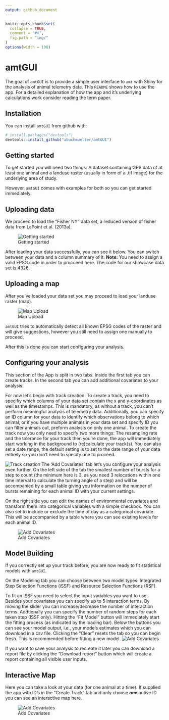 ```yaml
---
output: github_document
---
```


<!-- README.md is generated from README.Rmd. Please edit that file -->

```r
knitr::opts_chunk$set(
  collapse = TRUE,
  comment = "#>",
  fig.path = "img/"
)
options(width = 100)
```

# amtGUI

The goal of `amtGUI` is to provide a simple user interface to `amt` with Shiny for the analysis of animal telemetry data. This `README` shows how to use the app. For a detailed explanation of how the app and it's underlying calculations work consider reading the term paper.

## Installation

You can install `amtGUI` from github with:

```r
# install.packages("devtools")
devtools::install_github("abuchmueller/amtGUI")
```

## Getting started

To get started you will need two things: A dataset containing GPS data of at least one animal and a landuse raster (usually in form of a .tif image) for the underlying area of study.

However, `amtGUI` comes with examples for both so you can get started immediately.

## Uploading data

We proceed to load the "Fisher NY" data set, a reduced version of fisher data from LaPoint et al. (2013a).

![Getting started](img/dataup-small.png)

After loading your data successfully, you can see it below. You can switch between your data and a column summary of it. 
**Note:** You need to assign a valid EPSG code in order to procceed here. The code for our showcase data set is 4326.


## Uploading a map 

After you've loaded your data set you may proceed to load your landuse raster (map).

![Map Upload](img/mapup-small.png)

`amtGUI` tries to automatically detect all known EPSG codes of the raster and will give suggestions, however you still need to assign one manually to proceed.

After this is done you can start configuring your analysis.

## Configuring your analysis

This section of the App is split in two tabs. Inside the first tab you can create tracks. In the second tab you can add additional covariates to your analysis.

For now let's begin with track creation. To create a track, you need to specifiy which columns of your data set contain the x and y-coordinates as well as the timestamps. This is mandatory, as without a track, you can't perform meaningful analysis of telemetry data.
Additionally, you can specify an ID column for your data to identify which observations belong to which animal, or if you have multiple animals in your data set and specify ID you can filter animals out, preform analysis on only one animal.
To create the track now you only need to specify two more things: The resampling rate and the tolerance for your track then you're done, the app will immediately start working in the background to (re)calculate your track(s).
You can also set a date range, the default setting is to set to the date range of your data entirely so you don't need to specify one to proceed.

![Track creation](img/track-small.png)
The 'Add Covariates' tab let's you configure your analysis even further. On the left side of the tab the smallest number of bursts for a step to count (the minimum here is 3, as you need 3 relocations within one time interval to calculate the turning angle of a step) and will be accompanied by a small table giving you information on the number of bursts remaining for each animal ID with your current settings.

On the right side you can edit the names of environmental covariates and transform them into categorical variables with a simple checkbox. You can also set to include or exclude the time of day as a categorical covariate. This will be accompanied by a table where you can see existing levels for each animal ID.

![Add Covariates](img/addc-small.png)

## Model Building

If you correctly set up your track before, you are now ready to fit statistical models with `amtGUI`.

On the Modeling tab you can choose between two model types: Integrated Step Selection Functions (iSSF) and Resource Selection Functions (RSF).  

To fit an ISSF you need to select the input variables you want to use. Besides your covariates you can specify up to 5 interaction terms. By moving the slider you can increase/decrease the number of interaction terms. Addtionally you can specify the number of random steps for each taken step (ISSF only).
Hitting the "Fit Model" button will immediately start the fitting process (as indicated by the loading bar). Below the buttons you can see your model output, i.e., your models estimates which you can download in a csv file. Clicking the "Clear" resets the tab so you can begin fresh. This is recommended before fitting a new model.
![Add Covariates](img/issf-small.png)

If you want to save your analysis to recreate it later you can download a report file by clicking the "Download report" button which will create a report containing all visible user inputs.

## Interactive Map

Here you can take a look at your data (for one animal at a time). If supplied the app with ID's in the "Create Track" tab and only choose ***one*** active ID you can see an interactive map here.

![Add Covariates](img/intmap-small.png)

